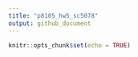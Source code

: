 ```yaml
---
title: "p8105_hw5_sc5078"
output: github_document
---
```


```r
knitr::opts_chunk$set(echo = TRUE)

```

